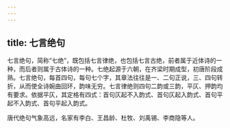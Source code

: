 ```yaml
---
---
---
```

title: 七言绝句
---



七言绝句，简称“七绝”，既包括七言律绝，也包括七言古绝，前者属于近体诗的一种，而后者则属于古体诗的一种。七绝起源于六朝，在齐梁时期成型，初唐阶段成熟。七言绝句，每首四句，每句七个字，其章法往往是一、二句正说，三、四句转折，从而使全诗婉曲回环，韵味无穷。七言律绝则四句二韵或三韵，平仄、押韵均有要求。依据平仄，其定格有四式：首句仄起不入韵式、首句仄起入韵式、首句平起不入韵式、首句平起入韵式。

唐代绝句气象高远，名家有李白、王昌龄、杜牧、刘禹锡、李商隐等人。
